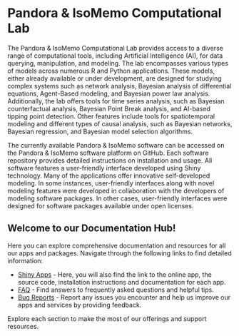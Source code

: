 # Pandora &  IsoMemo Computational Lab

The Pandora & IsoMemo Computational Lab provides access to a diverse range of computational tools, including Artificial Intelligence (AI), for data querying, manipulation, and modeling. The lab encompasses various types of models across numerous R and Python applications. These models, either already available or under development, are designed for studying complex systems such as network analysis, Bayesian analysis of differential equations, Agent-Based modeling, and Bayesian power law analysis. Additionally, the lab offers tools for time series analysis, such as Bayesian counterfactual analysis, Bayesian Point Break analysis, and AI-based tipping point detection. Other features include tools for spatiotemporal modeling and different types of causal analysis, such as Bayesian networks, Bayesian regression, and Bayesian model selection algorithms.

The currently available Pandora & IsoMemo software can be accessed on the Pandora & IsoMemo software platform on GitHub. Each software repository provides detailed instructions on installation and usage. All software features a user-friendly interface developed using Shiny technology. Many of the applications offer innovative self-developed modeling. In some instances, user-friendly interfaces along with novel modeling features were developed in collaboration with the developers of modeling software packages. In other cases, user-friendly interfaces were designed for software packages available under open licenses.

## Welcome to our Documentation Hub!

Here you can explore comprehensive documentation and resources for all our apps
and packages. Navigate through the following links to find detailed information:

- [Shiny Apps](apps.qmd) - Here, you will also find the link to the online app,
  the source code, installation instructions and documentation for each app.
- [FAQ](faq.qmd) - Find answers to frequently asked questions and helpful tips.
- [Bug Reports](bugs.qmd) - Report any issues you encounter and help us improve
  our apps and services by providing feedback.

Explore each section to make the most of our offerings and support resources.

